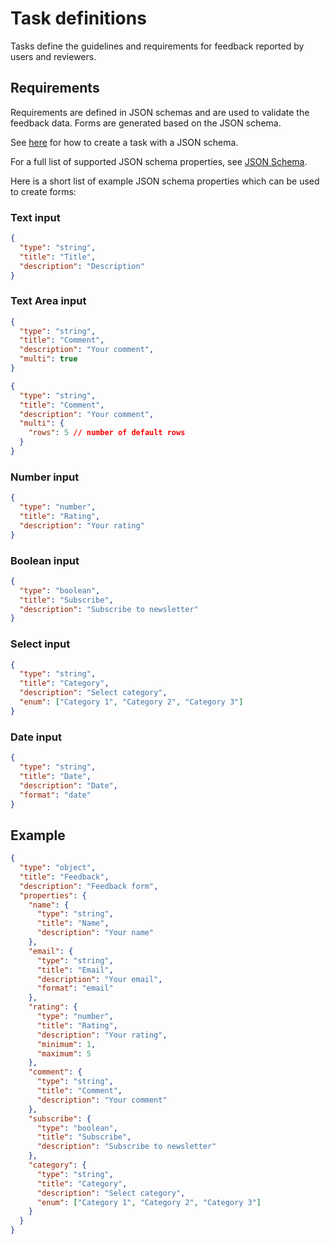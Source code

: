 # Task definitions

Tasks define the guidelines and requirements for feedback reported by users and reviewers.

## Requirements

Requirements are defined in JSON schemas and are used to validate the feedback data.
Forms are generated based on the JSON schema.

See [here](/feedback/feedback#create-a-task) for how to create a task with a JSON schema.

For a full list of supported JSON schema properties, see [JSON Schema](https://json-schema.org/understanding-json-schema/reference/).

Here is a short list of example JSON schema properties which can be used to create forms:

### Text input

```json
{
  "type": "string",
  "title": "Title",
  "description": "Description"
}
```

### Text Area input

```json
{
  "type": "string",
  "title": "Comment",
  "description": "Your comment",
  "multi": true
}
```

```json
{
  "type": "string",
  "title": "Comment",
  "description": "Your comment",
  "multi": {
    "rows": 5 // number of default rows
  }
}
```

### Number input

```json
{
  "type": "number",
  "title": "Rating",
  "description": "Your rating"
}
```

### Boolean input

```json
{
  "type": "boolean",
  "title": "Subscribe",
  "description": "Subscribe to newsletter"
}
```

### Select input

```json
{
  "type": "string",
  "title": "Category",
  "description": "Select category",
  "enum": ["Category 1", "Category 2", "Category 3"]
}
```

### Date input

```json
{
  "type": "string",
  "title": "Date",
  "description": "Date",
  "format": "date"
}
```

## Example

```json
{
  "type": "object",
  "title": "Feedback",
  "description": "Feedback form",
  "properties": {
    "name": {
      "type": "string",
      "title": "Name",
      "description": "Your name"
    },
    "email": {
      "type": "string",
      "title": "Email",
      "description": "Your email",
      "format": "email"
    },
    "rating": {
      "type": "number",
      "title": "Rating",
      "description": "Your rating",
      "minimum": 1,
      "maximum": 5
    },
    "comment": {
      "type": "string",
      "title": "Comment",
      "description": "Your comment"
    },
    "subscribe": {
      "type": "boolean",
      "title": "Subscribe",
      "description": "Subscribe to newsletter"
    },
    "category": {
      "type": "string",
      "title": "Category",
      "description": "Select category",
      "enum": ["Category 1", "Category 2", "Category 3"]
    }
  }
}
```
